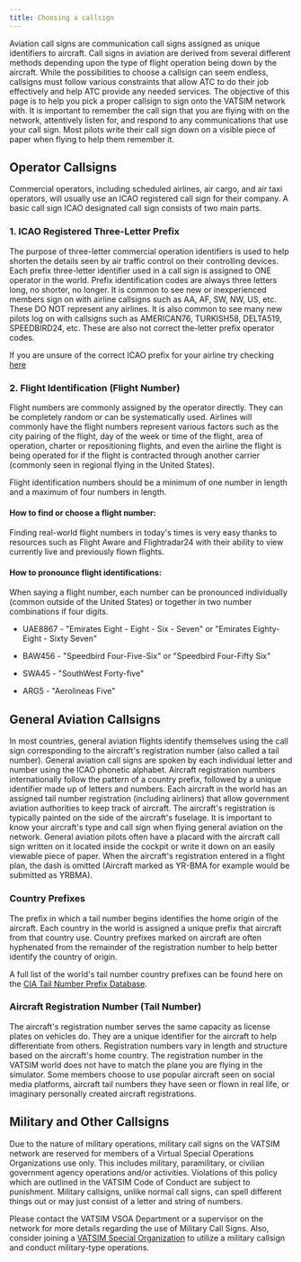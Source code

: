 ```yaml
---
title: Choosing a callsign
---
```



Aviation call signs are communication call signs assigned as unique identifiers to aircraft. Call signs in aviation are derived from several different methods depending upon the type of flight operation being down by the aircraft. While the possibilities to choose a callsign can seem endless, callsigns must follow various constraints that allow ATC to do their job effectively and help ATC provide any needed services. The objective of this page is to help you pick a proper callsign to sign onto the VATSIM network with.  It is important to remember the call sign that you are flying with on the network, attentively listen for, and respond to any communications that use your call sign. Most pilots write their call sign down on a visible piece of paper when flying to help them remember it.

<Info
  level="warning"
  message="Trying to connect to VATSIM with an already taken callsign (by another member) will cause an error in your pilot client prompting you to change your callsign"
/>

## Operator Callsigns

Commercial operators, including scheduled airlines, air cargo, and air taxi operators, will usually use an ICAO registered call sign for their company. A basic call sign ICAO designated call sign consists of two main parts.

### 1. ICAO Registered Three-Letter Prefix
The purpose of three-letter commercial operation identifiers is used to help shorten the details seen by air traffic control on their controlling devices. Each prefix three-letter identifier used in a call sign is assigned to ONE operator in the world. Prefix identification codes are always three letters long, no shorter, no longer. It is common to see new or inexperienced members sign on with airline callsigns such as AA, AF, SW, NW, US, etc. These DO NOT represent any airlines. It is also common to see many new pilots log on with callsigns such as AMERICAN76, TURKISH58, DELTA519, SPEEDBIRD24, etc. These are also not correct the-letter prefix operator codes.

If you are unsure of the correct ICAO prefix for your airline try checking [here](http://www.avcodes.co.uk/airlcodesearch.asp)

### 2. Flight Identification (Flight Number)

Flight numbers are commonly assigned by the operator directly. They can be completely random or can be systematically used. Airlines will commonly have the flight numbers represent various factors such as the city pairing of the flight, day of the week or time of the flight, area of operation, charter or repositioning flights, and even the airline the flight is being operated for if the flight is contracted through another carrier (commonly seen in regional flying in the United States). 

Flight identification numbers should be a minimum of one number in length and a maximum of four numbers in length.

#### How to find or choose a flight number:

Finding real-world flight numbers in today's times is very easy thanks to resources such as Flight Aware and Flightradar24 with their ability to view currently live and previously flown flights. 

#### How to pronounce flight identifications:

When saying a flight number, each number can be pronounced individually (common outside of the United States) or together in two number combinations if four digits.
* UAE8867 - "Emirates Eight - Eight - Six - Seven" or "Emirates Eighty-Eight - Sixty Seven"

* BAW456 - "Speedbird Four-Five-Six" or "Speedbird Four-Fifty Six"

* SWA45 - "SouthWest Forty-five"

* ARG5 - "Aerolineas Five"

## General Aviation Callsigns

In most countries, general aviation flights identify themselves using the call sign corresponding to the aircraft's registration number (also called a tail number). General aviation call signs are spoken by each individual letter and number using the ICAO phonetic alphabet. Aircraft registration numbers internationally follow the pattern of a country prefix, followed by a unique identifier made up of letters and numbers. Each aircraft in the world has an assigned tail number registration (including airliners) that allow government aviation authorities to keep track of aircraft. The aircraft's registration is typically painted on the side of the aircraft's fuselage. It is important to know your aircraft's type and call sign when flying general aviation on the network. General aviation pilots often have a placard with the aircraft call sign written on it located inside the cockpit or write it down on an easily viewable piece of paper. When the aircraft's registration entered in a flight plan, the dash is omitted (Aircraft marked as YR-BMA for example would be submitted as YRBMA).

<Info
  level="warning"
  message="You must omit all hyphens from your callsign when connecting"
/>

### Country Prefixes
The prefix in which a tail number begins identifies the home origin of the aircraft. Each country in the world is assigned a unique prefix that aircraft from that country use. Country prefixes marked on aircraft are often hyphenated from the remainder of the registration number to help better identify the country of origin. 

A full list of the world's tail number country prefixes can be found here on the [CIA Tail Number Prefix Database](https://www.cia.gov/the-world-factbook/field/civil-aircraft-registration-country-code-prefix/).

### Aircraft Registration Number (Tail Number)
The aircraft's registration number serves the same capacity as license plates on vehicles do. They are a unique identifier for the aircraft to help differentiate from others. Registration numbers vary in length and structure based on the aircraft's home country. The registration number in the VATSIM world does not have to match the plane you are flying in the simulator. Some members choose to use popular aircraft seen on social media platforms, aircraft tail numbers they have seen or flown in real life, or imaginary personally created aircraft registrations.

## Military and Other Callsigns

Due to the nature of military operations, military call signs on the VATSIM network are reserved for members of a Virtual Special Operations Organizations use only. This includes military, paramilitary, or civilian government agency operations and/or activities. Violations of this policy which are outlined in the VATSIM Code of Conduct are subject to punishment. Military callsigns, unlike normal call signs, can spell different things out or may just consist of a letter and string of numbers.

Please contact the VATSIM VSOA Department or a supervisor on the network for more details regarding the use of Military Call Signs. Also, consider joining a [VATSIM Special Organization](https://my.vatsim.net/virtual-airlines) to utilize a military callsign and conduct military-type operations.